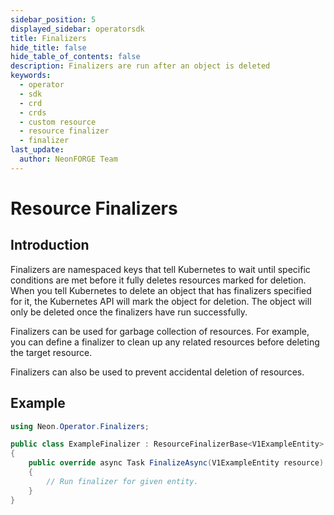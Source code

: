 ```yaml
---
sidebar_position: 5
displayed_sidebar: operatorsdk
title: Finalizers
hide_title: false
hide_table_of_contents: false
description: Finalizers are run after an object is deleted
keywords:
  - operator
  - sdk
  - crd
  - crds
  - custom resource
  - resource finalizer
  - finalizer
last_update:
  author: NeonFORGE Team
---
```



# Resource Finalizers

## Introduction

Finalizers are namespaced keys that tell Kubernetes to wait until specific
conditions are met before it fully deletes resources marked for deletion. When
you tell Kubernetes to delete an object that has finalizers specified for it,
the Kubernetes API will mark the object for deletion. The object will only be
deleted once the finalizers have run successfully.

Finalizers can be used for garbage collection of resources. For example, you can
define a finalizer to clean up any related resources before deleting the target
resource.

Finalizers can also be used to prevent accidental deletion of resources.

## Example

```csharp
using Neon.Operator.Finalizers;

public class ExampleFinalizer : ResourceFinalizerBase<V1ExampleEntity>
{
    public override async Task FinalizeAsync(V1ExampleEntity resource)
    {
        // Run finalizer for given entity.
    }
}
```
